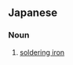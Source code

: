 ==Japanese==
{{ja-kanjitab|はん|だ|こて|k3=ごて|r=y}}

===Noun===
{{ja-noun|はんだごて}}

# [[soldering iron]] {{gloss|tool}}